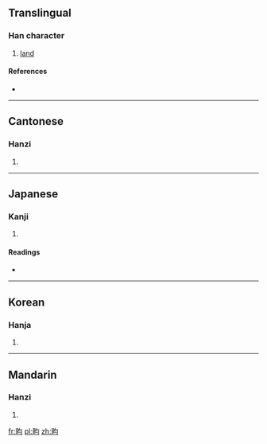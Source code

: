 ==Translingual==

===Han character===
{{Han char|rn=102|rad=田|as=04|sn=9|four=6702<sub>0</sub>|canj=田心一一 (WPMM)}}

# [[land]]

====References====
* {{Han ref|kx=0760.070|dkj=21764|dj=1170.030|hdz=42534.060|uh=7547|ud=30023|bh=CFDA|bd=53210}}

----

==Cantonese==

===Hanzi===
{{yue-hanzi|jyut=|y=wan4}}

# {{defn|Cantonese|sort=田04}}

----

==Japanese==

===Kanji===
{{ja-kanji|grade=|rs=田04}}

# {{defn|Japanese|sort=田04}}

====Readings====
* {{ja-readings|on=[[いん]] (in), [[しゅん]] (shun), [[きん]] (kin)|kun=[[たがやす]] (tagayasu)|nanori=}}

----

==Korean==

===Hanja===
{{ko-hanja|hangeul=균|eumhun=|rv=gyun|mr=kyun|y=kyun}}

# {{defn|Korean|sort=田04}}

----

==Mandarin==

===Hanzi===
{{cmn-hanzi|pin=[[yún]] ([[yun2]])|wg=yün<sup>2</sup>}}

# {{defn|Mandarin|sort=田04}}

[[fr:畇]]
[[pl:畇]]
[[zh:畇]]